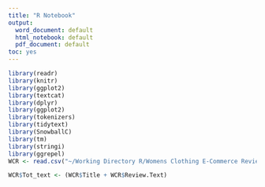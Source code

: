 ```yaml
---
title: "R Notebook"
output:
  word_document: default
  html_notebook: default
  pdf_document: default
toc: yes
---
```


 
```r
library(readr)
library(knitr)
library(ggplot2)
library(textcat)
library(dplyr)
library(ggplot2)
library(tokenizers)
library(tidytext)
library(SnowballC)
library(tm)
library(stringi)
library(ggrepel)
WCR <- read.csv("~/Working Directory R/Womens Clothing E-Commerce Reviews.csv")
```


```r
WCR$Tot_text <- (WCR$Title + WCR$Review.Text)
```


